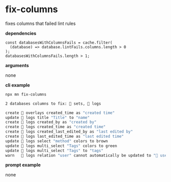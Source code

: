 # fix-columns

fixes columns that failed lint rules

**dependencies**

```tsx
const databasesWithColumnsFails = cache.filter(
  (database) => database.lintFails.columns.length > 0
);
databasesWithColumnsFails.length > 1;
```

**arguments**

none

**cli example**

```sh title="terminal"
npx mn fix-columns
```

```sh
2 databases columns to fix: 🔢 sets, 📝 logs

create 🔵 overlays created_time as "created time"
update 📝 logs title "Title" to "name"
create 📝 logs created_by as "created by"
create 📝 logs created_time as "created time"
create 📝 logs created_last_edited_by as "last edited by"
create 📝 logs last_edited_time as "last edited time"
update 📝 logs select "method" colors to brown
update 📝 logs multi_select "Tags" colors to green
update 📝 logs multi_select "Tags" to "tags"
warn   📝 logs relation "user" cannot automatically be updated to "🙂 user". manual update in notion is required.
```

**prompt example**

none
